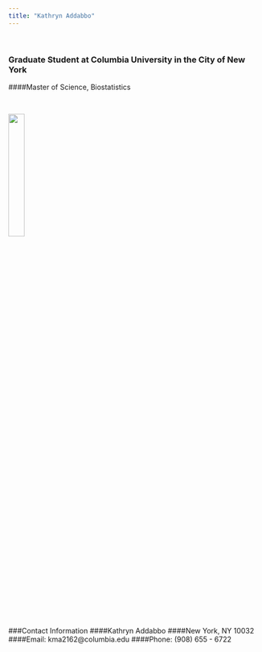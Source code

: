 ```yaml
---
title: "Kathryn Addabbo"
---
```


&nbsp;

### Graduate Student at Columbia University in the City of New York

####Master of Science, Biostatistics

&nbsp;

<img src="images/Capture_1.jpg" style="width:25%">

&nbsp;

###Contact Information
####Kathryn Addabbo
####New York, NY 10032
####Email: kma2162@columbia.edu
####Phone: (908) 655 - 6722
